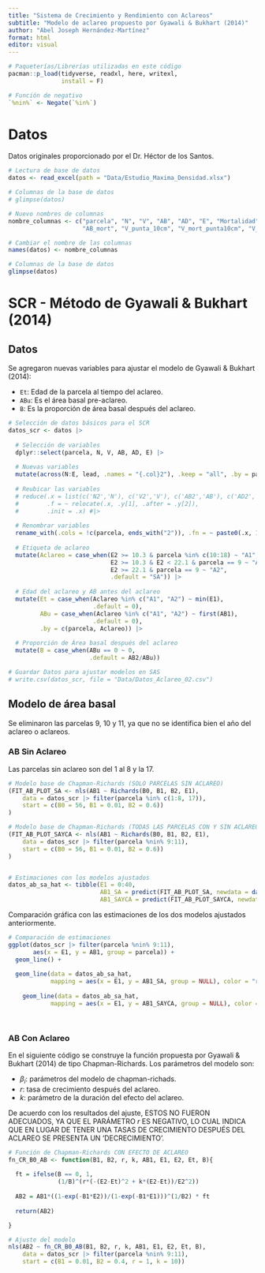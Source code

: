 ```yaml
---
title: "Sistema de Crecimiento y Rendimiento con Aclareos"
subtitle: "Modelo de aclareo propuesto por Gyawali & Bukhart (2014)"
author: "Abel Joseph Hernández-Martínez"
format: html
editor: visual
---
```



```r
# Paqueterías/Librerías utilizadas en este código
pacman::p_load(tidyverse, readxl, here, writexl,
               install = F)

# Función de negativo
`%nin%` <- Negate(`%in%`)
```

# Datos

Datos originales proporcionado por el Dr. Héctor de los Santos.

```r
# Lectura de base de datos
datos <- read_excel(path = "Data/Estudio_Maxima_Densidad.xlsx")

# Columnas de la base de datos
# glimpse(datos)

# Nuevo nombres de columnas
nombre_columnas <- c("parcela", "N", "V", "AB", "AD", "E", "Mortalidad", "V_mort",
                     "AB_mort", "V_punta_10cm", "V_mort_punta10cm", "V_punta_15cm")

# Cambiar el nombre de las columnas
names(datos) <- nombre_columnas

# Columnas de la base de datos
glimpse(datos)
```

# SCR - Método de Gyawali & Bukhart (2014)

## Datos

Se agregaron nuevas variables para ajustar el modelo de Gyawali & Bukhart (2014):

- `Et`: Edad de la parcela al tiempo del aclareo.
- `ABu`: Es el área basal pre-aclareo.
- `B`: Es la proporción de área basal después del aclareo.

```r
# Selección de datos básicos para el SCR
datos_scr <- datos |> 
  
  # Selección de variables
  dplyr::select(parcela, N, V, AB, AD, E) |> 
  
  # Nuevas variables
  mutate(across(N:E, lead, .names = "{.col}2"), .keep = "all", .by = parcela) |> 
  
  # Reubicar las variables
  # reduce(.x = list(c('N2','N'), c('V2','V'), c('AB2','AB'), c('AD2','AD'), c('E2','E')),
  #        .f = ~ relocate(.x, .y[1], .after = .y[2]),
  #        .init = .x) #|> 
  
  # Renombrar variables
  rename_with(.cols = !c(parcela, ends_with("2")), .fn = ~ paste0(.x, 1, recycle0 = T)) |> 
  
  # Etiqueta de aclareo
  mutate(Aclareo = case_when(E2 >= 10.3 & parcela %in% c(10:18) ~ "A1",
                             E2 >= 10.3 & E2 < 22.1 & parcela == 9 ~ "A1",
                             E2 >= 22.1 & parcela == 9 ~ "A2",
                             .default = "SA")) |> 
  
  # Edad del aclareo y AB antes del aclareo
  mutate(Et = case_when(Aclareo %in% c("A1", "A2") ~ min(E1),
                        .default = 0),
         ABu = case_when(Aclareo %in% c("A1", "A2") ~ first(AB1),
                        .default = 0),
         .by = c(parcela, Aclareo)) |> 
  
  # Proporción de Área basal después del aclareo
  mutate(B = case_when(ABu == 0 ~ 0,
                       .default = AB2/ABu))

# Guardar Datos para ajustar modelos en SAS
# write.csv(datos_scr, file = "Data/Datos_Aclareo_02.csv")

```


## Modelo de área basal

Se eliminaron las parcelas 9, 10 y 11, ya que no se identifica bien el año del aclareo o aclareos.

### AB Sin Aclareo

Las parcelas sin aclareo son del 1 al 8 y la 17.

```r
# Modelo base de Chapman-Richards (SOLO PARCELAS SIN ACLAREO)
(FIT_AB_PLOT_SA <- nls(AB1 ~ Richards(B0, B1, B2, E1),
    data = datos_scr |> filter(parcela %in% c(1:8, 17)),
    start = c(B0 = 56, B1 = 0.01, B2 = 0.6))
)

# Modelo base de Chapman-Richards (TODAS LAS PARCELAS CON Y SIN ACLAREO)
(FIT_AB_PLOT_SAYCA <- nls(AB1 ~ Richards(B0, B1, B2, E1),
    data = datos_scr |> filter(parcela %nin% 9:11),
    start = c(B0 = 56, B1 = 0.01, B2 = 0.6))
)


# Estimaciones con los modelos ajustados
datos_ab_sa_hat <- tibble(E1 = 0:40,
                          AB1_SA = predict(FIT_AB_PLOT_SA, newdata = data.frame(E1 = 0:40)),
                          AB1_SAYCA = predict(FIT_AB_PLOT_SAYCA, newdata = data.frame(E1 = 0:40)))

```

Comparación gráfica con las estimaciones de los dos modelos ajustados anteriormente.

```r
# Comparación de estimaciones
ggplot(datos_scr |> filter(parcela %nin% 9:11),
       aes(x = E1, y = AB1, group = parcela)) +
  geom_line() +
  
  geom_line(data = datos_ab_sa_hat,
            mapping = aes(x = E1, y = AB1_SA, group = NULL), color = "red", linewidth = 1.2) +
  
    geom_line(data = datos_ab_sa_hat,
            mapping = aes(x = E1, y = AB1_SAYCA, group = NULL), color = "blue", linewidth = 1.2)

  
```

### AB Con Aclareo

En el siguiente código se construye la función propuesta por Gyawali & Bukhart (2014) de tipo Chapman-Richards. Los parámetros del modelo son:

- $\beta_i$: parámetros del modelo de chapman-richads.
- $r$: tasa de crecimiento después del aclareo.
- $k$: parámetro de la duración del efecto del aclareo.

De acuerdo con los resultados del ajuste, ESTOS NO FUERON ADECUADOS, YA QUE EL PARÁMETRO $r$ ES NEGATIVO, LO CUAL INDICA QUE EN LUGAR DE TENER UNA TASAS DE CRECIMIENTO DESPUÉS DEL ACLAREO SE PRESENTA UN 'DECRECIMIENTO'. 

```r
# Función de Chapman-Richards CON EFECTO DE ACLAREO
fn_CR_B0_AB <- function(B1, B2, r, k, AB1, E1, E2, Et, B){
  
  ft = ifelse(B == 0, 1,
              (1/B)^(r*(-(E2-Et)^2 + k*(E2-Et))/E2^2))
  
  AB2 = AB1*((1-exp(-B1*E2))/(1-exp(-B1*E1)))^(1/B2) * ft
  
  return(AB2)

}

# Ajuste del modelo
nls(AB2 ~ fn_CR_B0_AB(B1, B2, r, k, AB1, E1, E2, Et, B),
    data = datos_scr |> filter(parcela %nin% 9:11),
    start = c(B1 = 0.01, B2 = 0.4, r = 1, k = 10))

```















